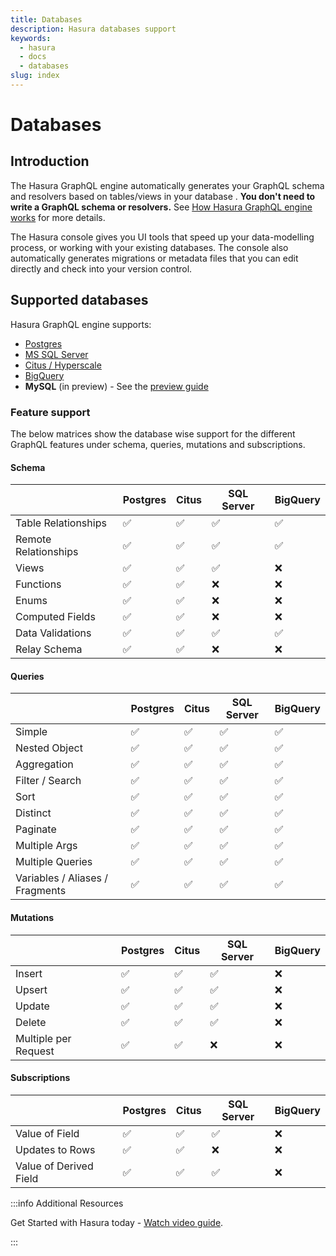 ```yaml
---
title: Databases
description: Hasura databases support
keywords:
  - hasura
  - docs
  - databases
slug: index
---
```


# Databases

## Introduction

The Hasura GraphQL engine automatically generates your GraphQL schema
and resolvers based on tables/views in your database . **You don't need
to write a GraphQL schema or resolvers.** See
[How Hasura GraphQL engine works](/graphql/core/how-it-works/index.mdx) for more details.

The Hasura console gives you UI tools that speed up your data-modelling
process, or working with your existing databases. The console also
automatically generates migrations or metadata files that you can edit
directly and check into your version control.

## Supported databases

Hasura GraphQL engine supports:

- [Postgres](/graphql/core/databases/postgres/index.mdx)
- [MS SQL Server](/graphql/core/databases/ms-sql-server/index.mdx)
- [Citus / Hyperscale](/graphql/core/databases/citus-hyperscale-postgres/index.mdx)
- [BigQuery](/graphql/core/databases/bigquery/index.mdx)
- **MySQL** (in preview) - See the [preview guide](/graphql/core/guides/mysql-preview.mdx)

### Feature support

The below matrices show the database wise support for the different GraphQL features under schema, queries, mutations and subscriptions.

#### Schema

|                      | Postgres | Citus | SQL Server | BigQuery |
| -------------------- | -------- | ----- | ---------- | -------- |
| Table Relationships  | ✅       | ✅    | ✅         | ✅       |
| Remote Relationships | ✅       | ✅    | ✅         | ✅       |
| Views                | ✅       | ✅    | ✅         | ❌       |
| Functions            | ✅       | ✅    | ❌         | ❌       |
| Enums                | ✅       | ✅    | ❌         | ❌       |
| Computed Fields      | ✅       | ✅    | ❌         | ❌       |
| Data Validations     | ✅       | ✅    | ✅         | ✅       |
| Relay Schema         | ✅       | ✅    | ❌         | ❌       |

#### Queries

|                                 | Postgres | Citus | SQL Server | BigQuery |
| ------------------------------- | -------- | ----- | ---------- | -------- |
| Simple                          | ✅       | ✅    | ✅         | ✅       |
| Nested Object                   | ✅       | ✅    | ✅         | ✅       |
| Aggregation                     | ✅       | ✅    | ✅         | ✅       |
| Filter / Search                 | ✅       | ✅    | ✅         | ✅       |
| Sort                            | ✅       | ✅    | ✅         | ✅       |
| Distinct                        | ✅       | ✅    | ✅         | ✅       |
| Paginate                        | ✅       | ✅    | ✅         | ✅       |
| Multiple Args                   | ✅       | ✅    | ✅         | ✅       |
| Multiple Queries                | ✅       | ✅    | ✅         | ✅       |
| Variables / Aliases / Fragments | ✅       | ✅    | ✅         | ✅       |

#### Mutations

|                      | Postgres | Citus | SQL Server | BigQuery |
| -------------------- | -------- | ----- | ---------- | -------- |
| Insert               | ✅       | ✅    | ✅         | ❌       |
| Upsert               | ✅       | ✅    | ✅         | ❌       |
| Update               | ✅       | ✅    | ✅         | ❌       |
| Delete               | ✅       | ✅    | ✅         | ❌       |
| Multiple per Request | ✅       | ✅    | ❌         | ❌       |

#### Subscriptions

|                        | Postgres | Citus | SQL Server | BigQuery |
| ---------------------- | -------- | ----- | ---------- | -------- |
| Value of Field         | ✅       | ✅    | ✅         | ❌       |
| Updates to Rows        | ✅       | ✅    | ❌         | ❌       |
| Value of Derived Field | ✅       | ✅    | ✅         | ❌       |

:::info Additional Resources

Get Started with Hasura today - [Watch video guide](https://hasura.io/events/webinar/get-started-with-hasura/?pg=docs&plcmt=body&cta=getting-started&tech=).

:::
